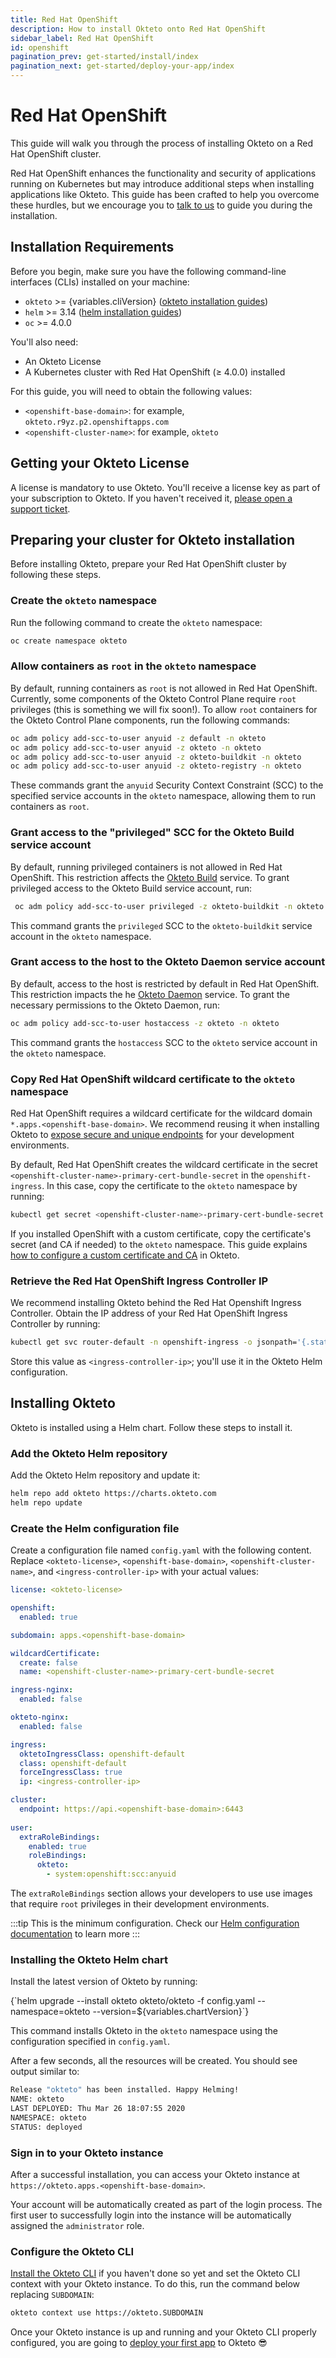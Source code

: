 ```yaml
---
title: Red Hat OpenShift
description: How to install Okteto onto Red Hat OpenShift
sidebar_label: Red Hat OpenShift
id: openshift
pagination_prev: get-started/install/index
pagination_next: get-started/deploy-your-app/index
---
```



# Red Hat OpenShift<TiersList tiers="Enterprise Self-Hosted" />

This guide will walk you through the process of installing Okteto on a Red Hat OpenShift cluster.

Red Hat OpenShift enhances the functionality and security of applications running on Kubernetes but may introduce additional steps when installing applications like Okteto.
This guide has been crafted to help you overcome these hurdles, but we encourage you to [talk to us](https://www.okteto.com/get-demo/) to guide you during the installation.

## Installation Requirements

Before you begin, make sure you have the following command-line interfaces (CLIs) installed on your machine:

- `okteto` >= {variables.cliVersion} ([okteto installation guides](get-started/install-okteto-cli.mdx))
- `helm` >= 3.14 ([helm installation guides](https://helm.sh/docs/intro/install/))
- `oc` >= 4.0.0 

You'll also need:

- An Okteto License
- A Kubernetes cluster with Red Hat OpenShift (≥ 4.0.0) installed

For this guide, you will need to obtain the following values:

- `<openshift-base-domain>`: for example, `okteto.r9yz.p2.openshiftapps.com`
- `<openshift-cluster-name>`: for example, `okteto`

## Getting your Okteto License

A license is mandatory to use Okteto. You'll receive a license key as part of your subscription to Okteto. If you haven't received it, [please open a support ticket](https://okteto.com/support).

## Preparing your cluster for Okteto installation

Before installing Okteto, prepare your Red Hat OpenShift cluster by following these steps.

### Create the `okteto` namespace

Run the following command to create the `okteto` namespace:

```bash
oc create namespace okteto
```

### Allow containers as `root` in the `okteto` namespace

By default, running containers as `root` is not allowed in Red Hat OpenShift.
Currently, some components of the Okteto Control Plane require `root` privileges (this is something we will fix soon!).
To allow `root` containers for the Okteto Control Plane components, run the following commands:

```bash
oc adm policy add-scc-to-user anyuid -z default -n okteto 
oc adm policy add-scc-to-user anyuid -z okteto -n okteto 
oc adm policy add-scc-to-user anyuid -z okteto-buildkit -n okteto 
oc adm policy add-scc-to-user anyuid -z okteto-registry -n okteto 
```

These commands grant the `anyuid` Security Context Constraint (SCC) to the specified service accounts in the `okteto` namespace, allowing them to run containers as `root`.

### Grant access to the "privileged" SCC for the Okteto Build service account

By default, running privileged containers is not allowed in Red Hat OpenShift.
This restriction affects the [Okteto Build](core/build-service.mdx) service.
To grant privileged access to the Okteto Build service account, run:

```bash
 oc adm policy add-scc-to-user privileged -z okteto-buildkit -n okteto
```

This command grants the `privileged` SCC to the `okteto-buildkit` service account in the `okteto` namespace.

### Grant access to the host to the Okteto Daemon service account

By default, access to the host is restricted by default in Red Hat OpenShift.
This restriction impacts the he [Okteto Daemon](self-hosted/helm-configuration.mdx#daemonset) service.
To grant the necessary permissions to the Okteto Daemon, run:

```bash
oc adm policy add-scc-to-user hostaccess -z okteto -n okteto
```

This command grants the `hostaccess` SCC to the `okteto` service account in the `okteto` namespace.

### Copy Red Hat OpenShift wildcard certificate to the `okteto` namespace

Red Hat OpenShift requires a wildcard certificate for the wildcard domain `*.apps.<openshift-base-domain>`.
We recommend reusing it when installing Okteto to [expose secure and unique endpoints](self-hosted/helm-configuration.mdx#subdomain) for your development environments.

By default, Red Hat OpenShift creates the wildcard certificate in the secret `<openshift-cluster-name>-primary-cert-bundle-secret` in the `openshift-ingress`.
In this case, copy the certificate to the `okteto` namespace by running:

```bash
kubectl get secret <openshift-cluster-name>-primary-cert-bundle-secret -n openshift-ingress -o yaml | sed 's/namespace: openshift-ingress/namespace: okteto/' | kubectl apply -f -
```

If you installed OpenShift with a custom certificate, copy the certificate's secret (and CA if needed) to the `okteto` namespace.
This guide explains [how to configure a custom certificate and CA](self-hosted/install/certificates/bring-your-own-certificate.mdx) in Okteto.

### Retrieve the Red Hat OpenShift Ingress Controller IP

We recommend installing Okteto behind the Red Hat Openshift Ingress Controller.
Obtain the IP address of your Red Hat OpenShift Ingress Controller by running:

```bash
kubectl get svc router-default -n openshift-ingress -o jsonpath='{.status.loadBalancer.ingress[0].ip}'
```

Store this value as `<ingress-controller-ip>`; you'll use it in the Okteto Helm configuration.


## Installing Okteto

Okteto is installed using a Helm chart. Follow these steps to install it.

### Add the Okteto Helm repository

Add the Okteto Helm repository and update it:

```bash
helm repo add okteto https://charts.okteto.com
helm repo update
```

### Create the Helm configuration file

Create a configuration file named `config.yaml` with the following content.
Replace `<okteto-license>`, `<openshift-base-domain>`, `<openshift-cluster-name>`, and `<ingress-controller-ip>` with your actual values:

```yaml
license: <okteto-license>

openshift:
  enabled: true

subdomain: apps.<openshift-base-domain>

wildcardCertificate:
  create: false
  name: <openshift-cluster-name>-primary-cert-bundle-secret

ingress-nginx:
  enabled: false

okteto-nginx:
  enabled: false

ingress:
  oktetoIngressClass: openshift-default
  class: openshift-default
  forceIngressClass: true
  ip: <ingress-controller-ip>

cluster:
  endpoint: https://api.<openshift-base-domain>:6443
    
user:
  extraRoleBindings:
    enabled: true
    roleBindings:
      okteto:
        - system:openshift:scc:anyuid
```

The `extraRoleBindings` section allows your developers to use use images that require `root` privileges in their development environments.

:::tip
This is the minimum configuration. Check our [Helm configuration documentation](self-hosted/helm-configuration.mdx) to learn more
:::

### Installing the Okteto Helm chart

Install the latest version of Okteto by running:

<CodeBlock language="bash">
  {`helm upgrade --install okteto okteto/okteto -f config.yaml --namespace=okteto --version=${variables.chartVersion}`}
</CodeBlock>

This command installs Okteto in the `okteto` namespace using the configuration specified in `config.yaml`.

After a few seconds, all the resources will be created. You should see output similar to:

```bash
Release "okteto" has been installed. Happy Helming!
NAME: okteto
LAST DEPLOYED: Thu Mar 26 18:07:55 2020
NAMESPACE: okteto
STATUS: deployed
```

### Sign in to your Okteto instance

After a successful installation, you can access your Okteto instance at `https://okteto.apps.<openshift-base-domain>`.

Your account will be automatically created as part of the login process. The first user to successfully login into the instance will be automatically assigned the `administrator` role.

### Configure the Okteto CLI

[Install the Okteto CLI](get-started/install-okteto-cli.mdx) if you haven't done so yet and set the Okteto CLI context with your Okteto instance.
To do this, run the command below replacing `SUBDOMAIN`:

```bash
okteto context use https://okteto.SUBDOMAIN
```

Once your Okteto instance is up and running and your Okteto CLI properly configured, you are going to [deploy your first app](get-started/deploy-your-app/index.mdx) to Okteto 😎
